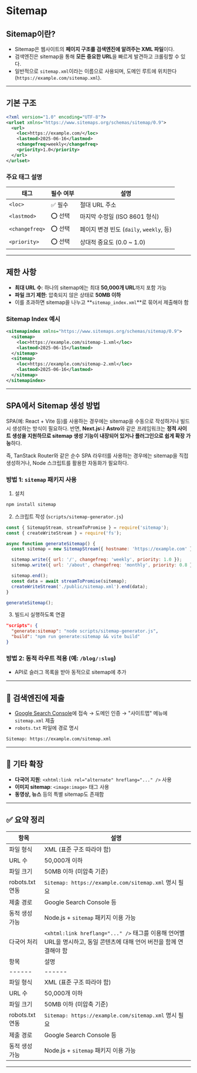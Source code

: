 # Sitemap

## Sitemap이란?

* Sitemap은 웹사이트의 **페이지 구조를 검색엔진에 알려주는 XML 파일**이다.
* 검색엔진은 sitemap을 통해 **모든 중요한 URL**을 빠르게 발견하고 크롤링할 수 있다.
* 일반적으로 `sitemap.xml`이라는 이름으로 사용되며, 도메인 루트에 위치한다 (`https://example.com/sitemap.xml`).

---

## 기본 구조

```xml
<?xml version="1.0" encoding="UTF-8"?>
<urlset xmlns="https://www.sitemaps.org/schemas/sitemap/0.9">
  <url>
    <loc>https://example.com/</loc>
    <lastmod>2025-06-16</lastmod>
    <changefreq>weekly</changefreq>
    <priority>1.0</priority>
  </url>
</urlset>
```

### 주요 태그 설명

| 태그             | 필수 여부 | 설명                               |
| -------------- | ----- | -------------------------------- |
| `<loc>`        | ✅ 필수  | 절대 URL 주소                        |
| `<lastmod>`    | ⭕ 선택  | 마지막 수정일 (ISO 8601 형식)            |
| `<changefreq>` | ⭕ 선택  | 페이지 변경 빈도 (`daily`, `weekly`, 등) |
| `<priority>`   | ⭕ 선택  | 상대적 중요도 (0.0 \~ 1.0)             |

---

## 제한 사항

* **최대 URL 수**: 하나의 sitemap에는 최대 **50,000개 URL**까지 포함 가능
* **파일 크기 제한**: 압축되지 않은 상태로 **50MB 이하**
* 이를 초과하면 sitemap을 나누고 \*\*`sitemap_index.xml`\*\*로 묶어서 제출해야 함

### Sitemap Index 예시

```xml
<sitemapindex xmlns="https://www.sitemaps.org/schemas/sitemap/0.9">
  <sitemap>
    <loc>https://example.com/sitemap-1.xml</loc>
    <lastmod>2025-06-15</lastmod>
  </sitemap>
  <sitemap>
    <loc>https://example.com/sitemap-2.xml</loc>
    <lastmod>2025-06-16</lastmod>
  </sitemap>
</sitemapindex>
```

---

## SPA에서 Sitemap 생성 방법

SPA(예: React + Vite 등)를 사용하는 경우에는 sitemap을 수동으로 작성하거나 빌드 시 생성하는 방식이 필요하다. 반면, **Next.js**나 **Astro**와 같은 프레임워크는 **정적 사이트 생성을 지원하므로 sitemap 생성 기능이 내장되어 있거나 플러그인으로 쉽게 확장 가능**하다.

즉, TanStack Router와 같은 순수 SPA 라우터를 사용하는 경우에는 sitemap을 직접 생성하거나, Node 스크립트를 활용한 자동화가 필요하다.

### 방법 1: `sitemap` 패키지 사용

1. 설치

```bash
npm install sitemap
```

2. 스크립트 작성 (`scripts/sitemap-generator.js`)

```js
const { SitemapStream, streamToPromise } = require('sitemap');
const { createWriteStream } = require('fs');

async function generateSitemap() {
  const sitemap = new SitemapStream({ hostname: 'https://example.com' });

  sitemap.write({ url: '/', changefreq: 'weekly', priority: 1.0 });
  sitemap.write({ url: '/about', changefreq: 'monthly', priority: 0.8 });

  sitemap.end();
  const data = await streamToPromise(sitemap);
  createWriteStream('./public/sitemap.xml').end(data);
}

generateSitemap();
```

3. 빌드시 실행하도록 연결

```json
"scripts": {
  "generate:sitemap": "node scripts/sitemap-generator.js",
  "build": "npm run generate:sitemap && vite build"
}
```

### 방법 2: 동적 라우트 적용 (예: `/blog/:slug`)

* API로 슬러그 목록을 받아 동적으로 sitemap에 추가

---

## 🤖 검색엔진에 제출

* [Google Search Console](https://search.google.com/search-console/)에 접속 → 도메인 인증 → "사이트맵" 메뉴에 `sitemap.xml` 제출
* `robots.txt` 파일에 경로 명시

```txt
Sitemap: https://example.com/sitemap.xml
```

---

## 🧠 기타 확장

* **다국어 지원**: `<xhtml:link rel="alternate" hreflang="..." />` 사용
* **이미지 sitemap**: `<image:image>` 태그 사용
* **동영상, 뉴스** 등의 특별 sitemap도 존재함

---

## ✅ 요약 정리

| 항목            | 설명                                                                                 |
| ------------- | ---------------------------------------------------------------------------------- |
| 파일 형식         | XML (표준 구조 따라야 함)                                                                  |
| URL 수         | 50,000개 이하                                                                         |
| 파일 크기         | 50MB 이하 (미압축 기준)                                                                   |
| robots.txt 연동 | `Sitemap: https://example.com/sitemap.xml` 명시 필요                                   |
| 제출 경로         | Google Search Console 등                                                            |
| 동적 생성 가능      | Node.js + `sitemap` 패키지 이용 가능                                                      |
| 다국어 처리        | `<xhtml:link hreflang="..." />` 태그를 이용해 언어별 URL을 명시하고, 동일 콘텐츠에 대해 언어 버전을 함께 연결해야 함 |
| 항목            | 설명                                                                                 |
| ------        | ------                                                                             |
| 파일 형식         | XML (표준 구조 따라야 함)                                                                  |
| URL 수         | 50,000개 이하                                                                         |
| 파일 크기         | 50MB 이하 (미압축 기준)                                                                   |
| robots.txt 연동 | `Sitemap: https://example.com/sitemap.xml` 명시 필요                                   |
| 제출 경로         | Google Search Console 등                                                            |
| 동적 생성 가능      | Node.js + `sitemap` 패키지 이용 가능                                                      |

---
